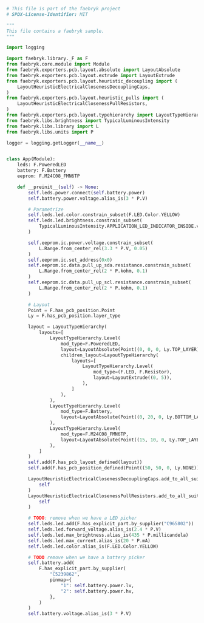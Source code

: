 
```python
# This file is part of the faebryk project
# SPDX-License-Identifier: MIT

"""
This file contains a faebryk sample.
"""

import logging

import faebryk.library._F as F
from faebryk.core.module import Module
from faebryk.exporters.pcb.layout.absolute import LayoutAbsolute
from faebryk.exporters.pcb.layout.extrude import LayoutExtrude
from faebryk.exporters.pcb.layout.heuristic_decoupling import (
    LayoutHeuristicElectricalClosenessDecouplingCaps,
)
from faebryk.exporters.pcb.layout.heuristic_pulls import (
    LayoutHeuristicElectricalClosenessPullResistors,
)
from faebryk.exporters.pcb.layout.typehierarchy import LayoutTypeHierarchy
from faebryk.libs.brightness import TypicalLuminousIntensity
from faebryk.libs.library import L
from faebryk.libs.units import P

logger = logging.getLogger(__name__)


class App(Module):
    leds: F.PoweredLED
    battery: F.Battery
    eeprom: F.M24C08_FMN6TP

    def __preinit__(self) -> None:
        self.leds.power.connect(self.battery.power)
        self.battery.power.voltage.alias_is(3 * P.V)

        # Parametrize
        self.leds.led.color.constrain_subset(F.LED.Color.YELLOW)
        self.leds.led.brightness.constrain_subset(
            TypicalLuminousIntensity.APPLICATION_LED_INDICATOR_INSIDE.value
        )

        self.eeprom.ic.power.voltage.constrain_subset(
            L.Range.from_center_rel(3.3 * P.V, 0.05)
        )
        self.eeprom.ic.set_address(0x0)
        self.eeprom.ic.data.pull_up_sda.resistance.constrain_subset(
            L.Range.from_center_rel(2 * P.kohm, 0.1)
        )
        self.eeprom.ic.data.pull_up_scl.resistance.constrain_subset(
            L.Range.from_center_rel(2 * P.kohm, 0.1)
        )

        # Layout
        Point = F.has_pcb_position.Point
        Ly = F.has_pcb_position.layer_type

        layout = LayoutTypeHierarchy(
            layouts=[
                LayoutTypeHierarchy.Level(
                    mod_type=F.PoweredLED,
                    layout=LayoutAbsolute(Point((0, 0, 0, Ly.TOP_LAYER))),
                    children_layout=LayoutTypeHierarchy(
                        layouts=[
                            LayoutTypeHierarchy.Level(
                                mod_type=(F.LED, F.Resistor),
                                layout=LayoutExtrude((0, 5)),
                            ),
                        ]
                    ),
                ),
                LayoutTypeHierarchy.Level(
                    mod_type=F.Battery,
                    layout=LayoutAbsolute(Point((0, 20, 0, Ly.BOTTOM_LAYER))),
                ),
                LayoutTypeHierarchy.Level(
                    mod_type=F.M24C08_FMN6TP,
                    layout=LayoutAbsolute(Point((15, 10, 0, Ly.TOP_LAYER))),
                ),
            ]
        )
        self.add(F.has_pcb_layout_defined(layout))
        self.add(F.has_pcb_position_defined(Point((50, 50, 0, Ly.NONE))))

        LayoutHeuristicElectricalClosenessDecouplingCaps.add_to_all_suitable_modules(
            self
        )
        LayoutHeuristicElectricalClosenessPullResistors.add_to_all_suitable_modules(
            self
        )

        # TODO: remove when we have a LED picker
        self.leds.led.add(F.has_explicit_part.by_supplier("C965802"))
        self.leds.led.forward_voltage.alias_is(2.4 * P.V)
        self.leds.led.max_brightness.alias_is(435 * P.millicandela)
        self.leds.led.max_current.alias_is(20 * P.mA)
        self.leds.led.color.alias_is(F.LED.Color.YELLOW)

        # TODO remove when we have a battery picker
        self.battery.add(
            F.has_explicit_part.by_supplier(
                "C5239862",
                pinmap={
                    "1": self.battery.power.lv,
                    "2": self.battery.power.hv,
                },
            )
        )
        self.battery.voltage.alias_is(3 * P.V)

```
